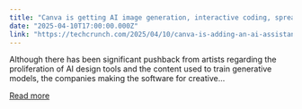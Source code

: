 ```yaml
---
title: "Canva is getting AI image generation, interactive coding, spreadsheets, and more"
date: "2025-04-10T17:00:00.000Z"
link: "https://techcrunch.com/2025/04/10/canva-is-adding-an-ai-assistant-coding-and-sheets-to-its-platform/"
---
```


Although there has been significant pushback from artists regarding the proliferation of AI design tools and the content used to train generative models, the companies making the software for creative...

[Read more](https://techcrunch.com/2025/04/10/canva-is-adding-an-ai-assistant-coding-and-sheets-to-its-platform/)
